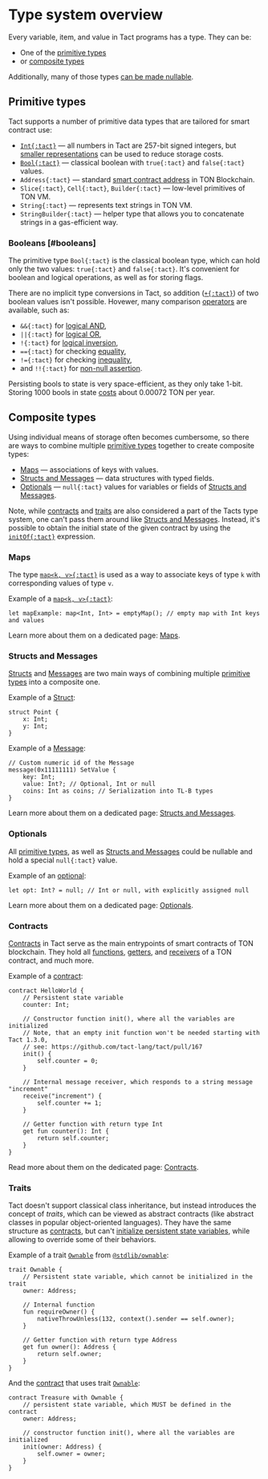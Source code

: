 # Type system overview


Every variable, item, and value in Tact programs has a type. They can be:

* One of the [primitive types](#primitive-types)
* or [composite types](#composite-types)

Additionally, many of those types [can be made nullable](#optionals).

## Primitive types

Tact supports a number of primitive data types that are tailored for smart contract use:

* [`Int{:tact}`][ints] — all numbers in Tact are $257$-bit signed integers, but [smaller representations](/book/integers#serialization) can be used to reduce storage costs.
* [`Bool{:tact}`](#booleans) — classical boolean with `true{:tact}` and `false{:tact}` values.
* `Address{:tact}` — standard [smart contract address](https://docs.ton.org/learn/overviews/addresses#address-of-smart-contract) in TON Blockchain.
* `Slice{:tact}`, `Cell{:tact}`, `Builder{:tact}` — low-level primitives of TON VM.
* `String{:tact}` — represents text strings in TON VM.
* `StringBuilder{:tact}` — helper type that allows you to concatenate strings in a gas-efficient way.

[ints]: /book/integers

### Booleans [#booleans]

The primitive type `Bool{:tact}` is the classical boolean type, which can hold only the two values: `true{:tact}` and `false{:tact}`. It's convenient for boolean and logical operations, as well as for storing flags.

There are no implicit type conversions in Tact, so addition ([`+{:tact}`](/book/operators#binary-add)) of two boolean values isn't possible. Hovewer, many comparison [operators](/book/statements#operators) are available, such as:

* `&&{:tact}` for [logical AND](/book/operators#binary-logical-and),
* `||{:tact}` for [logical OR](/book/operators#binary-logical-or),
* `!{:tact}` for [logical inversion](/book/operators#unary-inverse),
* `=={:tact}` for checking [equality](/book/operators#binary-equal),
* `!={:tact}` for checking [inequality](/book/operators#binary-not-equal),
* and `!!{:tact}` for [non-null assertion](/book/optionals).

Persisting bools to state is very space-efficient, as they only take 1-bit. Storing 1000 bools in state [costs](https://ton.org/docs/develop/smart-contracts/fees#how-to-calculate-fees) about $0.00072$ TON per year.

## Composite types

Using individual means of storage often becomes cumbersome, so there are ways to combine multiple [primitive types](#primitive-types) together to create composite types:

* [Maps](#maps) — associations of keys with values.
* [Structs and Messages](#structs-and-messages) — data structures with typed fields.
* [Optionals](#optionals) — `null{:tact}` values for variables or fields of [Structs and Messages](#structs-and-messages).

Note, while [contracts](#contracts) and [traits](#traits) are also considered a part of the Tacts type system, one can't pass them around like [Structs and Messages](#structs-and-messages). Instead, it's possible to obtain the initial state of the given contract by using the [`initOf{:tact}`](/book/expressions#initof) expression.

### Maps

The type [`map<k, v>{:tact}`][maps] is used as a way to associate keys of type `k` with corresponding values of type `v`.

Example of a [`map<k, v>{:tact}`][maps]:

```tact
let mapExample: map<Int, Int> = emptyMap(); // empty map with Int keys and values
```

Learn more about them on a dedicated page: [Maps][maps].

[maps]: /book/maps

### Structs and Messages

[Structs][structs] and [Messages][messages] are two main ways of combining multiple [primitive types](#primitive-types) into a composite one.

Example of a [Struct][structs]:

```tact
struct Point {
    x: Int;
    y: Int;
}
```

Example of a [Message][messages]:

```tact
// Custom numeric id of the Message
message(0x11111111) SetValue {
    key: Int;
    value: Int?; // Optional, Int or null
    coins: Int as coins; // Serialization into TL-B types
}
```

Learn more about them on a dedicated page: [Structs and Messages][s-n-m].

[s-n-m]: /book/structs-and-messages
[structs]: /book/structs-and-messages#structs
[messages]: /book/structs-and-messages#messages

### Optionals

All [primitive types](#primitive-types), as well as [Structs and Messages](#structs-and-messages) could be nullable and hold a special `null{:tact}` value.

Example of an [optional][optionals]:

```tact
let opt: Int? = null; // Int or null, with explicitly assigned null
```

Learn more about them on a dedicated page: [Optionals][optionals].

[optionals]: /book/optionals

### Contracts

[Contracts](/book/contracts) in Tact serve as the main entrypoints of smart contracts of TON blockchain. They hold all [functions](/book/functions), [getters](/book/functions#getter-functions), and [receivers](/book/functions#receiver-functions) of a TON contract, and much more.

Example of a [contract](/book/contracts):

```tact
contract HelloWorld {
    // Persistent state variable
    counter: Int;

    // Constructor function init(), where all the variables are initialized
    // Note, that an empty init function won't be needed starting with Tact 1.3.0,
    // see: https://github.com/tact-lang/tact/pull/167
    init() {
        self.counter = 0;
    }

    // Internal message receiver, which responds to a string message "increment"
    receive("increment") {
        self.counter += 1;
    }

    // Getter function with return type Int
    get fun counter(): Int {
        return self.counter;
    }
}
```

Read more about them on the dedicated page: [Contracts](/book/contracts).

### Traits

Tact doesn't support classical class inheritance, but instead introduces the concept of _traits_, which can be viewed as abstract contracts (like abstract classes in popular object-oriented languages). They have the same structure as [contracts](#contracts), but can't [initialize persistent state variables](/book/contracts#init-function), while allowing to override some of their behaviors.

Example of a trait [`Ownable`](/language/libs/ownable#ownable) from [`@stdlib/ownable`](/language/libs/ownable):

```tact
trait Ownable {
    // Persistent state variable, which cannot be initialized in the trait
    owner: Address;

    // Internal function
    fun requireOwner() {
        nativeThrowUnless(132, context().sender == self.owner);
    }

    // Getter function with return type Address
    get fun owner(): Address {
        return self.owner;
    }
}
```

And the [contract](#contracts) that uses trait [`Ownable`](/language/libs/ownable#ownable):

```tact
contract Treasure with Ownable {
    // persistent state variable, which MUST be defined in the contract
    owner: Address;

    // constructor function init(), where all the variables are initialized
    init(owner: Address) {
        self.owner = owner;
    }
}
```
